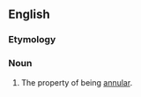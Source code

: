==English==

===Etymology===
{{suffix|en|annular|ity}}

===Noun===
{{en-noun|-}}

# The property of being [[annular]].